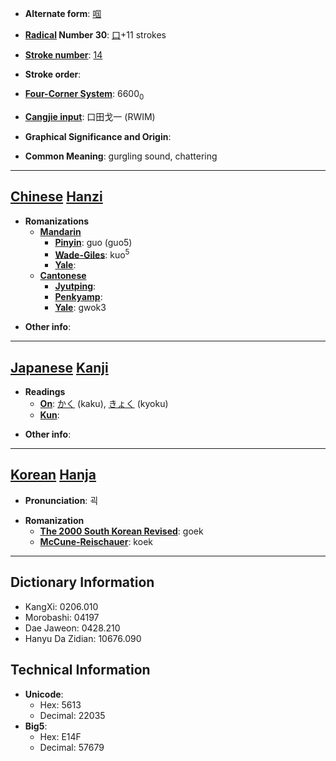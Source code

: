 * '''Alternate form''': [[啯]]

* '''[[Wiktionary:Chinese radical index| Radical]] Number 30''': [[Wiktionary:Chinese radical index 口|口]]+11 strokes

* '''[[Wiktionary:Chinese total strokes index|Stroke number]]''': [[Wiktionary:Chinese total strokes index 14|14]]

* '''Stroke order''': 

* '''[[Wiktionary:Chinese four corner index|Four-Corner System]]''': 6600<sub>0</sub>

* '''[[Wiktionary:Chinese Cangjie index|Cangjie input]]''': 口田戈一 (RWIM)

* '''Graphical Significance and Origin''': 

* '''Common Meaning''': gurgling sound, chattering

----

== [[Chinese]] [[Hanzi]] ==

* '''Romanizations'''
** '''[[Mandarin]]'''
*** '''[[Pinyin]]''': guo (guo5)
*** '''[[Wade-Giles]]''': kuo<sup>5</sup>
*** '''[[Yale]]''': 
** '''[[Cantonese]]'''
*** '''[[Jyutping]]''':
*** '''[[Penkyamp]]''': 
*** '''[[Yale]]''': gwok3

* '''Other info''': 

----

== [[Japanese]] [[Kanji]] ==

* '''Readings'''
** '''[[On]]''': [[かく]] (kaku), [[きょく]] (kyoku)
** '''[[Kun]]''': 

* '''Other info''':  

----

== [[Korean]] [[Hanja]] ==

* '''Pronunciation''': 괵

* '''Romanization'''
** '''[[The 2000 South Korean Revised Romanization|The 2000 South Korean Revised]]''': goek
** '''[[McCune-Reischauer]]''': koek

----

== Dictionary Information ==

* KangXi: 0206.010
* Morobashi: 04197
* Dae Jaweon: 0428.210
* Hanyu Da Zidian: 10676.090

== Technical Information ==

* '''Unicode''':
** Hex: 5613
** Decimal: 22035
* '''Big5''':
** Hex: E14F
** Decimal: 57679